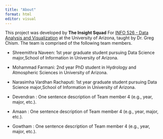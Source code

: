 ```yaml
---
title: "About"
format: html
editor: visual
---
```


This project was developed by **The Insight Squad** For [INFO 526 - Data Analysis and Visualization](https://datavizaz.org/) at the University of Arizona, taught by Dr. Greg Chism. The team is comprised of the following team members.

-   Shreemithra Naveen: 1st year graduate student pursuing Data Science major,School of Information in University of Arizona.

-   Mohammad Farmani: 2nd year PhD student in Hydrology and Atmospheric Sciences in University of Arizona.

-   Narasimha Vardhan Rachaputi: 1st year graduate student pursuing Data Science major,School of Information in University of Arizona.

-  Devendran  : One sentence description of Team member 4 (e.g., year, major, etc.).

-  Amaan  : One sentence description of Team member 4 (e.g., year, major, etc.).

-  Gowtham  : One sentence description of Team member 4 (e.g., year, major, etc.).
